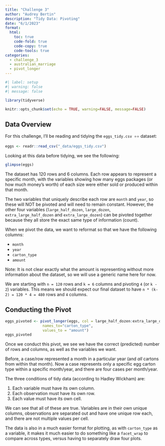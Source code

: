 ```yaml
---
title: "Challenge 3"
author: "Audrey Bertin"
description: "Tidy Data: Pivoting"
date: "6/1/2023"
format:
  html:
    toc: true
    code-fold: true
    code-copy: true
    code-tools: true
categories:
  - challenge_3
  - australian_marriage
  - pivot_longer
---
```


```r
#| label: setup
#| warning: false
#| message: false

library(tidyverse)

knitr::opts_chunk$set(echo = TRUE, warning=FALSE, message=FALSE)
```

## Data Overview 

For this challenge, I'll be reading and tidying the `eggs_tidy.csv ⭐⭐` dataset:

```r
eggs <- readr::read_csv("_data/eggs_tidy.csv")
```

Looking at this data before tidying, we see the following:

```r
glimpse(eggs)
```
The dataset has 120 rows and 6 columns. Each row appears to represent a specific month, with the variables showing how many eggs packages (or how much money's worth) of each size were either sold or produced within that month.

The two variables that uniquely describe each row are `month` and `year`, so these will NOT be pivoted and will need to remain constant. However, the other four variables (`large_half_dozen`, `large_dozen`, `extra_large_half_dozen` and `extra_large_dozen`) can be pivoted together because they all store the exact same type of information (count).

When we pivot the data, we want to reformat so that we have the following columns:

- `month`
- `year`
- `carton_type`
- `amount`

Note: It is not clear exactly what the amount is representing without more information about the dataset, so we will use a generic name here for now.

We are starting with `n = 120` rows and `k = 6` columns and pivoting `4` (or `k - 2`) variables. This means we should expect our final dataset to have `n * (k-2) = 120 * 4 = 480` rows and `4` columns.


## Conducting the Pivot

```r
eggs_pivoted <- pivot_longer(eggs, col = large_half_dozen:extra_large_dozen,
                 names_to="carton_type",
                 values_to = "amount")
eggs_pivoted
```

Once we conduct this pivot, we see we have the correct (predicted) number of rows and columns, as well as the variables we want.

Before, a case/row represented a month in a particular year (and *all* cartons from within that month). Now a case represents only a specific egg carton type within a specific month/year, and there are four cases per month/year.

The three conditions of tidy data (according to Hadley Wickham) are:

1. Each variable must have its own column.
2. Each observation must have its own row.
3. Each value must have its own cell.

We can see that all of these are true. Variables are in their own unique columns, observations are separated out and have one unique row each, and there are not multiple values per cell.

The data is also in a much easier format for plotting, as with `carton_type` as a variable, it makes it much easier to do something like a `facet_wrap` to compare across types, versus having to separately draw four plots.
